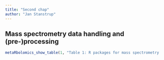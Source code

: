```yaml
---
title: "Second chap"
author: "Jan Stanstrup"
---
```






\pagebreak


## Mass spectrometry data handling and (pre-)processing

<style>
.book .book-body .page-wrapper .page-inner {
max-width: 1200px !important;
}
</style>

```r
metaRbolomics_show_table(1, "Table 1: R packages for mass spectrometry data handling and (pre-)processing.")
```


    

